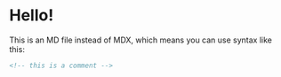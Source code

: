 # Hello!

This is an MD file instead of MDX, which means you can use syntax like this:

```md
<!-- this is a comment -->
```